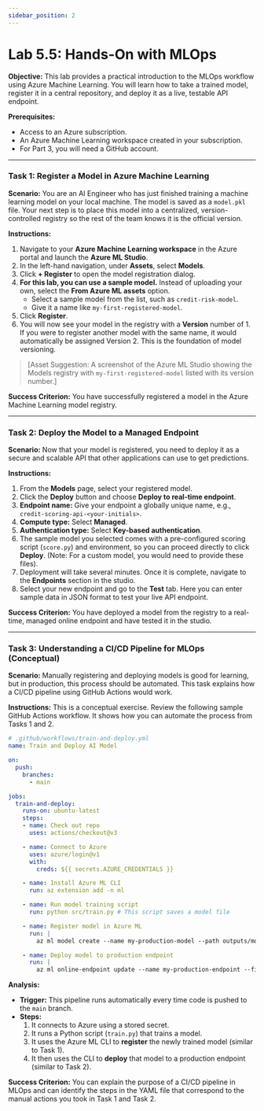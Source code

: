 ```yaml
---
sidebar_position: 2
---
```

# Lab 5.5: Hands-On with MLOps

**Objective:** This lab provides a practical introduction to the MLOps workflow using Azure Machine Learning. You will learn how to take a trained model, register it in a central repository, and deploy it as a live, testable API endpoint.

**Prerequisites:**
- Access to an Azure subscription.
- An Azure Machine Learning workspace created in your subscription.
- For Part 3, you will need a GitHub account.

---

### Task 1: Register a Model in Azure Machine Learning

**Scenario:** You are an AI Engineer who has just finished training a machine learning model on your local machine. The model is saved as a `model.pkl` file. Your next step is to place this model into a centralized, version-controlled registry so the rest of the team knows it is the official version.

**Instructions:**
1.  Navigate to your **Azure Machine Learning workspace** in the Azure portal and launch the **Azure ML Studio**.
2.  In the left-hand navigation, under **Assets**, select **Models**.
3.  Click **+ Register** to open the model registration dialog.
4.  **For this lab, you can use a sample model.** Instead of uploading your own, select the **From Azure ML assets** option.
    -   Select a sample model from the list, such as `credit-risk-model`.
    -   Give it a name like `my-first-registered-model`.
5.  Click **Register**. 
6.  You will now see your model in the registry with a **Version** number of 1. If you were to register another model with the same name, it would automatically be assigned Version 2. This is the foundation of model versioning.

> [Asset Suggestion: A screenshot of the Azure ML Studio showing the Models registry with `my-first-registered-model` listed with its version number.]

**Success Criterion:** You have successfully registered a model in the Azure Machine Learning model registry.

---

### Task 2: Deploy the Model to a Managed Endpoint

**Scenario:** Now that your model is registered, you need to deploy it as a secure and scalable API that other applications can use to get predictions.

**Instructions:**
1.  From the **Models** page, select your registered model.
2.  Click the **Deploy** button and choose **Deploy to real-time endpoint**.
3.  **Endpoint name:** Give your endpoint a globally unique name, e.g., `credit-scoring-api-<your-initials>`.
4.  **Compute type:** Select **Managed**.
5.  **Authentication type:** Select **Key-based authentication**.
6.  The sample model you selected comes with a pre-configured scoring script (`score.py`) and environment, so you can proceed directly to click **Deploy**. (Note: For a custom model, you would need to provide these files).
7.  Deployment will take several minutes. Once it is complete, navigate to the **Endpoints** section in the studio.
8.  Select your new endpoint and go to the **Test** tab. Here you can enter sample data in JSON format to test your live API endpoint.

**Success Criterion:** You have deployed a model from the registry to a real-time, managed online endpoint and have tested it in the studio.

---

### Task 3: Understanding a CI/CD Pipeline for MLOps (Conceptual)

**Scenario:** Manually registering and deploying models is good for learning, but in production, this process should be automated. This task explains how a CI/CD pipeline using GitHub Actions would work.

**Instructions:**
This is a conceptual exercise. Review the following sample GitHub Actions workflow. It shows how you can automate the process from Tasks 1 and 2.

```yaml
# .github/workflows/train-and-deploy.yml
name: Train and Deploy AI Model

on:
  push:
    branches:
      - main

jobs:
  train-and-deploy:
    runs-on: ubuntu-latest
    steps:
    - name: Check out repo
      uses: actions/checkout@v3

    - name: Connect to Azure
      uses: azure/login@v1
      with:
        creds: ${{ secrets.AZURE_CREDENTIALS }}

    - name: Install Azure ML CLI
      run: az extension add -n ml

    - name: Run model training script
      run: python src/train.py # This script saves a model file

    - name: Register model in Azure ML
      run: |
        az ml model create --name my-production-model --path outputs/model.pkl --workspace-name my-ml-workspace

    - name: Deploy model to production endpoint
      run: |
        az ml online-endpoint update --name my-production-endpoint --file src/deployment.yml --workspace-name my-ml-workspace
```

**Analysis:**
- **Trigger:** This pipeline runs automatically every time code is pushed to the `main` branch.
- **Steps:**
    1.  It connects to Azure using a stored secret.
    2.  It runs a Python script (`train.py`) that trains a model.
    3.  It uses the Azure ML CLI to **register** the newly trained model (similar to Task 1).
    4.  It then uses the CLI to **deploy** that model to a production endpoint (similar to Task 2).

**Success Criterion:** You can explain the purpose of a CI/CD pipeline in MLOps and can identify the steps in the YAML file that correspond to the manual actions you took in Task 1 and Task 2.
